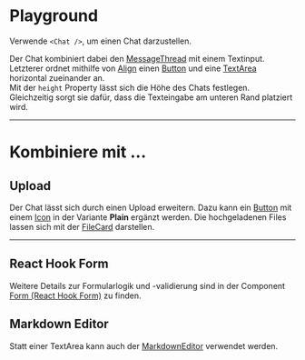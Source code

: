 # Playground

Verwende `<Chat />`, um einen Chat darzustellen.

Der Chat kombiniert dabei den
[MessageThread](/03-components/chat/message-thread) mit einem Textinput.
Letzterer ordnet mithilfe von [Align](/03-components/structure/align) einen
[Button](/03-components/actions/button) und eine
[TextArea](/03-components/form-controls/text-area) horizontal zueinander an.  
Mit der `height` Property lässt sich die Höhe des Chats festlegen. Gleichzeitig
sorgt sie dafür, dass die Texteingabe am unteren Rand platziert wird.

<LiveCodeEditor />

---

# Kombiniere mit ...

## Upload

Der Chat lässt sich durch einen Upload erweitern. Dazu kann ein
[Button](/03-components/actions/button) mit einem
[Icon](/03-components/content/icon) in der Variante **Plain** ergänzt werden.
Die hochgeladenen Files lassen sich mit der
[FileCard](/03-components/upload/file-card) darstellen.

<LiveCodeEditor example="upload" editorCollapsed />

---

## React Hook Form

Weitere Details zur Formularlogik und -validierung sind in der Component
[Form (React Hook Form)](/03-components/form-controls/form-react-hook-form) zu
finden.

<LiveCodeEditor example="form" editorCollapsed />

## Markdown Editor

Statt einer TextArea kann auch der
[MarkdownEditor](/03-components/form-controls/markdown-editor) verwendet werden.

<LiveCodeEditor example="markdown-editor" editorCollapsed />
